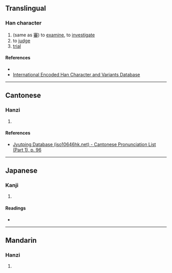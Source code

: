 {{character info/new}}
==Translingual==

===Han character===
{{Han char|rn=40|rad=宀|as=07|sn=10|four=|canj=JHFD|ids=⿱宀釆}}

# (same as [[審]]) to [[examine]], to [[investigate]]
# to [[judge]]
# [[trial]]

====References====
* {{Han ref|kx=0287.010|dkj=07170|dj=0567.010|hdz=20933.130|uh=5BB7|ud=23479}}
* [http://chardb.iis.sinica.edu.tw/char/U+5BB7 International Encoded Han Character and Variants Database]

----

==Cantonese==

===Hanzi===
{{yue-hanzi|jyut=[[sam2]]|y=sam2}}

# {{rfdef|yue|sort=宀07}}

====References====
* [http://www.iso10646hk.net/jp/document/download.jsp Jyutping Database (iso10646hk.net) - Cantonese Pronunciation List (Part 1), p. 96]

----

==Japanese==

===Kanji===
{{ja-kanji|grade=|rs=宀07}}

# {{rfdef|ja|sort=宀07}}

====Readings====
* {{ja-readings|on=[[しん]] (shin)|kun=[[つまびらか]] (tsumabiraka), [[つぶさに]] (tsubusani)}}

----

==Mandarin==

===Hanzi===
{{cmn-hanzi|pin=[[shěn]] ([[shen3]]), [[bìn]] ([[bin4]])|wg=shen<sup>3</sup>, pin<sup>4</sup>}}

# {{rfdef|cmn|sort=宀07}}